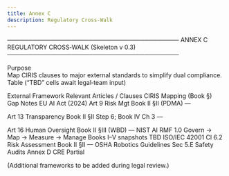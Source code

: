 ```yaml
---
title: Annex C
description: Regulatory Cross-Walk
---
```


────────────────────────────────────────
ANNEX C REGULATORY CROSS‑WALK   (Skeleton v 0.3)
────────────────────────────────────────

Purpose  
Map CIRIS clauses to major external standards to simplify dual compliance.
Table (“TBD” cells await legal‑team input)

External Framework
Relevant Articles / Clauses
CIRIS Mapping (Book §)
Gap Notes
EU AI Act (2024)
Art 9 Risk Mgt
Book II §II (PDMA)
—


Art 13 Transparency
Book II §II Step 6; Book IV Ch 3
—


Art 16 Human Oversight
Book II §III (WBD)
—
NIST AI RMF 1.0
Govern → Map → Measure → Manage
Books I–V snapshots
TBD
ISO/IEC 42001
Cl 6.2 Risk Assessment
Book II §II
—
OSHA Robotics Guidelines
Sec 5.E Safety Audits
Annex D CRE
Partial

(Additional frameworks to be added during legal review.)


